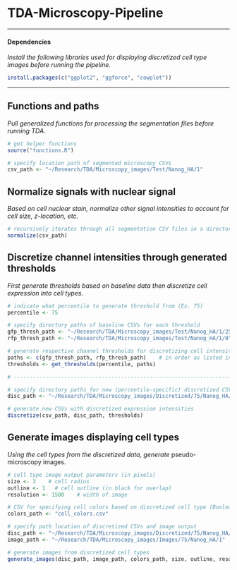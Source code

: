 # TDA-Microscopy-Pipeline

------------------------------------------------------------------------

#### Dependencies

*Install the following libraries used for displaying discretized cell type images before running the pipeline.*

```r
install.packages(c("ggplot2", "ggforce", "cowplot"))
```

------------------------------------------------------------------------

## Functions and paths

*Pull generalized functions for processing the segmentation files before running TDA.*

```r
# get helper functions
source("functions.R")

# specify location path of segmented microscopy CSVs
csv_path <- "~/Research/TDA/Microscopy_images/Test/Nanog_HA/1"
```

## Normalize signals with nuclear signal

*Based on cell nuclear stain, normalize other signal intensities to account for cell size, z-location, etc.*

```r
# recursively iterates through all segmentation CSV files in a directory
normalize(csv_path)
```

## Discretize channel intensities through generated thresholds

*First generate thresholds based on baseline data then discretize cell expression into cell types.*

```r
# indicate what percentile to generate threshold from (Ex. 75)
percentile <- 75

# specify directory paths of baseline CSVs for each threshold
gfp_thresh_path <- "~/Research/TDA/Microscopy_images/Test/Nanog_HA/1/25"
rfp_thresh_path <- "~/Research/TDA/Microscopy_images/Test/Nanog_HA/1/0"

# generate respective channel thresholds for discretizing cell intensities
paths <- c(gfp_thresh_path, rfp_thresh_path)    # in order as listed in segmentation CSV
thresholds <- get_thresholds(percentile, paths)

# -------------------------------------------------------------------------------------------

# specify directory paths for new (percentile-specific) discretized CSVs
disc_path <- "~/Research/TDA/Microscopy_images/Discretized/75/Nanog_HA/1"

# generate new CSVs with discretized expression intensities
discretize(csv_path, disc_path, thresholds)
```

## Generate images displaying cell types

*Using the cell types from the discretized data, generate* pseudo-microscopy images.

```r
# cell type image output parameters (in pixels)
size <- 3    # cell radius
outline <- 1   # cell outline (in black for overlap)
resolution <- 1500    # width of image

# CSV for specifying cell colors based on discretized cell type (Boolean string)
colors_path <- "cell_colors.csv"

# specify path location of discretized CSVs and image output
disc_path <- "~/Research/TDA/Microscopy_images/Discretized/75/Nanog_HA/1"
image_path <- "~/Research/TDA/Microscopy_images/Images/75/Nanog_HA/1"

# generate images from discretized cell types
generate_images(disc_path, image_path, colors_path, size, outline, resolution)
```

